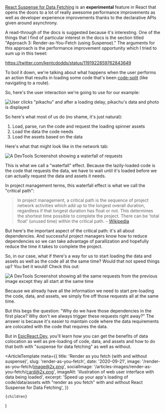 [React Suspense for Data Fetching](https://reactjs.org/docs/concurrent-mode-suspense.html)
is an **experimental** feature in React that opens the doors to a lot of really
awesome performance improvements as well as developer experience improvements
thanks to the declarative APIs given around asynchrony.

A read-through of the docs is suggested because it's interesting. One of the
things that I find of particular interest in the docs is the section titled
"Approach 3: Render-as-You-Fetch (using Suspense)." The arguments for this
approach is the performance improvement opportunity which I tried to sum up in
this tweet:

https://twitter.com/kentcdodds/status/1191922859762843649

To boil it down, we're talking about what happens when the user performs an
action that results in loading some code that's been
[code-split](https://reactjs.org/docs/code-splitting.html) (like navigating to a
route).

So, here's the user interaction we're going to use for our example:

![User clicks "pikachu" and after a loading delay, pikachu's data and photo is displayed](/articles-images/render-as-you-fetch/interaction.gif)

So here's what most of us do (no shame, it's just natural):

1. Load, parse, run the code and request the loading spinner assets
2. Load the data the code needs
3. Load the assets based on the data

Here's what that might look like in the network tab:

![A DevTools Screenshot showing a waterfall of requests](/articles-images/render-as-you-fetch/bad.png)

This is what we call a "waterfall" effect. Because the lazily-loaded code is the
code that requests the data, we have to wait until it's loaded before we can
actually request the data and assets it needs.

In project management terms, this waterfall effect is what we call the "critical
path":

> In project management, a critical path is the sequence of project network
> activities which add up to the longest overall duration, regardless if that
> longest duration has float or not. This determines the shortest time possible
> to complete the project. There can be 'total float' (unused time) within the
> critical path. –
> [Wikipedia](https://en.wikipedia.org/wiki/Critical_path_method)

But here's the important aspect of the critical path: it's all about
dependencies. And successful project managers know how to reduce dependencies so
we can take advantage of parallization and hopefully reduce the time it takes to
complete the project.

So, in our case, what if there's a way for us to start loading the data and
assets as well as the code all at the same time? Would that not speed things up?
You bet it would! Check this out:

![A DevTools Screenshot showing all the same requests from the previous image except they all start at the same time](/articles-images/render-as-you-fetch/good.png)

Because we already have all the information we need to start pre-loading the
code, data, and assets, we simply fire off those requests all at the same time.

But this begs the question: "Why do we have those dependencies in the first
place? Why don't we always trigger these requests right away?" The answer is
because it's easier to maintain code where the data requirements are colocated
with the code that requires the data.

But in [EpicReact.Dev](https://epicreact.dev), you'll learn how you can get the
benefits of data colocation as well as pre-loading of code, data, and assets and
how to do that both with "suspense for data fetching" as well as without.


  <ArticleTemplate
    meta={{
      title: 'Render as you fetch (with and without suspense)',
      slug: 'render-as-you-fetch',
      date: '2020-09-21',
      image: '/render-as-you-fetch/image@2x.png',
      socialImage: '/articles-images/render-as-you-fetch/card@2x.png',
      imageAlt: 'illustration of web user interface with data being loaded',
      excerpt:
        'Speed up your app\'s loading of code/data/assets with "render as you fetch" with and without React Suspense for Data Fetching',
    }}
  >
    {children}
  </ArticleTemplate>
)
